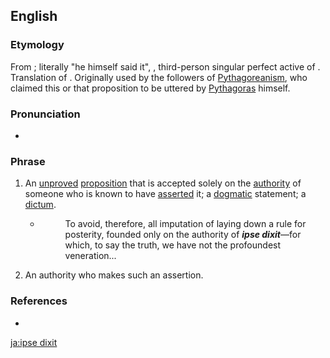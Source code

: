 {{wikipedia}}
==English==

===Etymology===
From {{etyl|la}}; literally "he himself said it", {{term|ipse||himself|lang=la}} {{term|dixit|dīxit|he said|lang=la}}, third-person singular perfect active of {{term|dico|dīcō|say, speak|lang=la}}. Translation of {{etyl|grc|-}} {{term|αὐτὸς ἔφα|lang=grc}}. Originally used by the followers of [[Pythagoreanism]], who claimed this or that proposition to be uttered by [[Pythagoras]] himself.{{attention|en|fiks maj inglish}}

===Pronunciation===
* {{a|UK}} {{IPA|/ˈɪp.sɪ ˈdɪk.sɪt/}}

===Phrase===
{{infl|en|phrase|head=[[ipse]] [[dixit]]}}

# An [[unproved]] [[proposition]] that is accepted solely on the [[authority]] of someone who is known to have [[assert]]ed it; a [[dogmatic]] statement; a [[dictum]].
#* {{RQ:Fielding Tom Jones|V|i}}
#*: To avoid, therefore, all imputation of laying down a rule for posterity, founded only on the authority of '''''ipse dixit'''''—for which, to say the truth, we have not the profoundest veneration...
# An authority who makes such an assertion.

===References===
* {{R:OED2}}

[[ja:ipse dixit]]